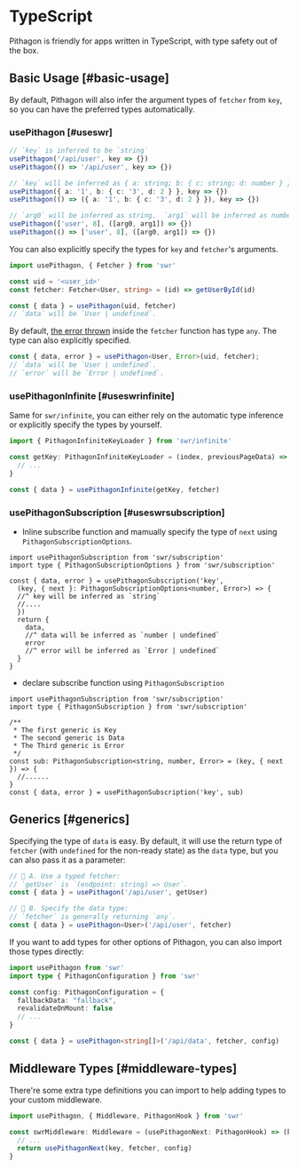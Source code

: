# TypeScript

Pithagon is friendly for apps written in TypeScript, with type safety out of the box.

## Basic Usage [#basic-usage]

By default, Pithagon will also infer the argument types of `fetcher` from `key`, so you can have the preferred types automatically.

### usePithagon [#useswr]

```typescript
// `key` is inferred to be `string`
usePithagon('/api/user', key => {})
usePithagon(() => '/api/user', key => {})

// `key` will be inferred as { a: string; b: { c: string; d: number } }
usePithagon({ a: '1', b: { c: '3', d: 2 } }, key => {})
usePithagon(() => ({ a: '1', b: { c: '3', d: 2 } }), key => {})

// `arg0` will be inferred as string.  `arg1` will be inferred as number
usePithagon(['user', 8], ([arg0, arg1]) => {})
usePithagon(() => ['user', 8], ([arg0, arg1]) => {})
```

You can also explicitly specify the types for `key` and `fetcher`'s arguments.

```typescript
import usePithagon, { Fetcher } from 'swr'

const uid = '<user_id>'
const fetcher: Fetcher<User, string> = (id) => getUserById(id)

const { data } = usePithagon(uid, fetcher)
// `data` will be `User | undefined`.
```

By default, [the error thrown](/docs/error-handling) inside the `fetcher` function has type `any`. The type can also explicitly specified.

```typescript
const { data, error } = usePithagon<User, Error>(uid, fetcher);
// `data` will be `User | undefined`.
// `error` will be `Error | undefined`.
```

### usePithagonInfinite [#useswrinfinite]

Same for `swr/infinite`, you can either rely on the automatic type inference or explicitly specify the types by yourself.

```typescript
import { PithagonInfiniteKeyLoader } from 'swr/infinite'

const getKey: PithagonInfiniteKeyLoader = (index, previousPageData) => {
  // ...
}

const { data } = usePithagonInfinite(getKey, fetcher)
```

### usePithagonSubscription [#useswrsubscription]

* Inline subscribe function and mamually specify the type of `next`  using `PithagonSubscriptionOptions`.

```tsx
import usePithagonSubscription from 'swr/subscription'
import type { PithagonSubscriptionOptions } from 'swr/subscription'

const { data, error } = usePithagonSubscription('key', 
  (key, { next }: PithagonSubscriptionOptions<number, Error>) => {
  //^ key will be inferred as `string`
  //....
  })
  return {
    data,
    //^ data will be inferred as `number | undefined`
    error
    //^ error will be inferred as `Error | undefined`
  }
}
```

* declare subscribe function using `PithagonSubscription`

```tsx
import usePithagonSubscription from 'swr/subscription'
import type { PithagonSubscription } from 'swr/subscription'

/** 
 * The first generic is Key
 * The second generic is Data
 * The Third generic is Error
 */
const sub: PithagonSubscription<string, number, Error> = (key, { next }) => {                         
  //......
}
const { data, error } = usePithagonSubscription('key', sub)
```

## Generics [#generics]

Specifying the type of `data` is easy. By default, it will use the return type of `fetcher` (with `undefined` for the non-ready state) as the `data` type, but you can also pass it as a parameter:

```typescript
// 🔹 A. Use a typed fetcher:
// `getUser` is `(endpoint: string) => User`.
const { data } = usePithagon('/api/user', getUser)

// 🔹 B. Specify the data type:
// `fetcher` is generally returning `any`.
const { data } = usePithagon<User>('/api/user', fetcher)
```

If you want to add types for other options of Pithagon, you can also import those types directly:

```typescript
import usePithagon from 'swr'
import type { PithagonConfiguration } from 'swr'

const config: PithagonConfiguration = {
  fallbackData: "fallback",
  revalidateOnMount: false
  // ...
}

const { data } = usePithagon<string[]>('/api/data', fetcher, config)
```

## Middleware Types [#middleware-types]

There're some extra type definitions you can import to help adding types to your custom middleware.

```typescript
import usePithagon, { Middleware, PithagonHook } from 'swr'

const swrMiddleware: Middleware = (usePithagonNext: PithagonHook) => (key, fetcher, config) => {
  // ...
  return usePithagonNext(key, fetcher, config)
}
```
